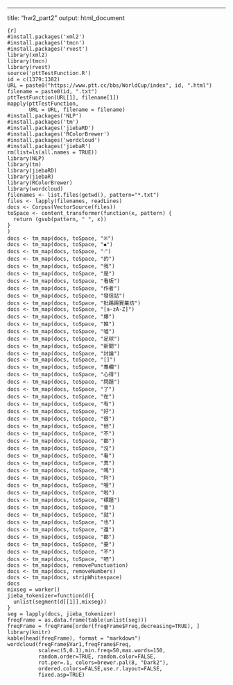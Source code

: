 ---
title: "hw2_part2"
output: html_document

```
{r]
#install.packages('xml2')
#install.packages('tmcn')
#install.packages('rvest')
library(xml2)
library(tmcn)
library(rvest)
source('pttTestFunction.R')
id = c(1379:1382)
URL = paste0("https://www.ptt.cc/bbs/WorldCup/index", id, ".html")
filename = paste0(id, ".txt")
pttTestFunction(URL[1], filename[1])
mapply(pttTestFunction, 
       URL = URL, filename = filename)
#install.packages('NLP')
#install.packages('tm')
#install.packages('jiebaRD')
#install.packages('RColorBrewer')
#install.packages('wordcloud')
#install.packages('jiebaR')
rm(list=ls(all.names = TRUE))
library(NLP)
library(tm)
library(jiebaRD)
library(jiebaR)
library(RColorBrewer)
library(wordcloud)
filenames <- list.files(getwd(), pattern="*.txt")
files <- lapply(filenames, readLines)
docs <- Corpus(VectorSource(files))
toSpace <- content_transformer(function(x, pattern) {
  return (gsub(pattern, " ", x))
}
)
docs <- tm_map(docs, toSpace, "※")
docs <- tm_map(docs, toSpace, "◆")
docs <- tm_map(docs, toSpace, "‧")
docs <- tm_map(docs, toSpace, "的")
docs <- tm_map(docs, toSpace, "我")
docs <- tm_map(docs, toSpace, "是")
docs <- tm_map(docs, toSpace, "看板")
docs <- tm_map(docs, toSpace, "作者")
docs <- tm_map(docs, toSpace, "發信站")
docs <- tm_map(docs, toSpace, "批踢踢實業坊")
docs <- tm_map(docs, toSpace, "[a-zA-Z]")
docs <- tm_map(docs, toSpace, "爆")
docs <- tm_map(docs, toSpace, "推")
docs <- tm_map(docs, toSpace, "噓")
docs <- tm_map(docs, toSpace, "足球")
docs <- tm_map(docs, toSpace, "新聞")
docs <- tm_map(docs, toSpace, "討論")
docs <- tm_map(docs, toSpace, "[]")
docs <- tm_map(docs, toSpace, "專欄")
docs <- tm_map(docs, toSpace, "心得")
docs <- tm_map(docs, toSpace, "問題")
docs <- tm_map(docs, toSpace, "了")
docs <- tm_map(docs, toSpace, "在")
docs <- tm_map(docs, toSpace, "有")
docs <- tm_map(docs, toSpace, "好")
docs <- tm_map(docs, toSpace, "很")
docs <- tm_map(docs, toSpace, "他")
docs <- tm_map(docs, toSpace, "不")
docs <- tm_map(docs, toSpace, "都")
docs <- tm_map(docs, toSpace, "沒")
docs <- tm_map(docs, toSpace, "看")
docs <- tm_map(docs, toSpace, "真")
docs <- tm_map(docs, toSpace, "嗎")
docs <- tm_map(docs, toSpace, "阿")
docs <- tm_map(docs, toSpace, "喔")
docs <- tm_map(docs, toSpace, "啦")
docs <- tm_map(docs, toSpace, "標題")
docs <- tm_map(docs, toSpace, "會")
docs <- tm_map(docs, toSpace, "就")
docs <- tm_map(docs, toSpace, "也")
docs <- tm_map(docs, toSpace, "還")
docs <- tm_map(docs, toSpace, "都")
docs <- tm_map(docs, toSpace, "要")
docs <- tm_map(docs, toSpace, "不")
docs <- tm_map(docs, toSpace, "吧")
docs <- tm_map(docs, removePunctuation)
docs <- tm_map(docs, removeNumbers)
docs <- tm_map(docs, stripWhitespace)
docs
mixseg = worker()
jieba_tokenizer=function(d){
  unlist(segment(d[[1]],mixseg))
}
seg = lapply(docs, jieba_tokenizer)
freqFrame = as.data.frame(table(unlist(seg)))
freqFrame = freqFrame[order(freqFrame$Freq,decreasing=TRUE), ]
library(knitr)
kable(head(freqFrame), format = "markdown")
wordcloud(freqFrame$Var1,freqFrame$Freq,
          scale=c(5,0.1),min.freq=50,max.words=150,
          random.order=TRUE, random.color=FALSE, 
          rot.per=.1, colors=brewer.pal(8, "Dark2"),
          ordered.colors=FALSE,use.r.layout=FALSE,
          fixed.asp=TRUE)


```